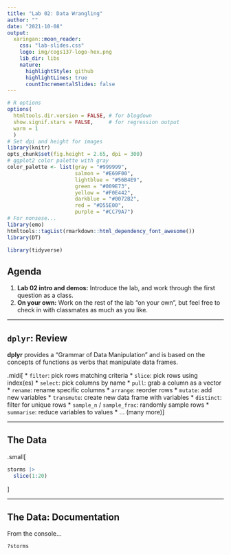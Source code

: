 ```yaml
---
title: "Lab 02: Data Wrangling"
author: ""
date: "2021-10-08"
output:
  xaringan::moon_reader:
    css: "lab-slides.css"
    logo: img/cogs137-logo-hex.png
    lib_dir: libs
    nature:
      highlightStyle: github
      highlightLines: true
      countIncrementalSlides: false
---
```


```r
# R options
options(
  htmltools.dir.version = FALSE, # for blogdown
  show.signif.stars = FALSE,     # for regression output
  warm = 1
  )
# Set dpi and height for images
library(knitr)
opts_chunk$set(fig.height = 2.65, dpi = 300) 
# ggplot2 color palette with gray
color_palette <- list(gray = "#999999", 
                      salmon = "#E69F00", 
                      lightblue = "#56B4E9", 
                      green = "#009E73", 
                      yellow = "#F0E442", 
                      darkblue = "#0072B2", 
                      red = "#D55E00", 
                      purple = "#CC79A7")
# For nonsese...
library(emo)
htmltools::tagList(rmarkdown::html_dependency_font_awesome())
library(DT)

```

```r
library(tidyverse)
```


## Agenda

1. **Lab 02 intro and demos:** Introduce the lab, and work through the first question as a class.
2. **On your own:** Work on the rest of the lab "on your own", but feel free to check in with classmates as much as you like.

---

## `dplyr`: Review

**dplyr** provides a "Grammar of Data Manipulation" and is based on the concepts of functions as verbs that manipulate data frames.

.midi[
* `filter`: pick rows matching criteria
* `slice`: pick rows using index(es)
* `select`: pick columns by name
* `pull`: grab a column as a vector
* `rename`: rename specific columns
* `arrange`: reorder rows
* `mutate`: add new variables
* `transmute`: create new data frame with variables
* `distinct`: filter for unique rows
* `sample_n` / `sample_frac`: randomly sample rows
* `summarise`: reduce variables to values
* ... (many more)
]

---

## The Data

.small[
```r
storms |>
  slice(1:20)
```
]

---

## The Data: Documentation

From the console...

```r
?storms
```

